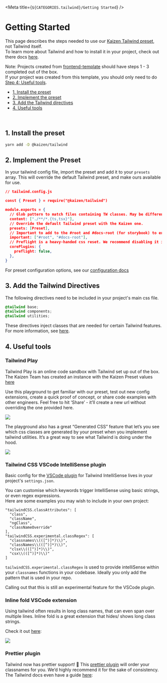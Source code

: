 
<Meta title={`${CATEGORIES.tailwind}/Getting Started`} />

# Getting Started  

This page describes the steps needed to use our [Kaizen Tailwind preset](https://github.com/cultureamp/kaizen-design-system/tree/main/packages/tailwind), not Tailwind itself.  
To learn more about Tailwind and how to install it in your project, check out there docs [here](https://tailwindcss.com/docs/installation).

Note: Projects created from [frontend-template](https://github.com/cultureamp/frontend-template) should have steps 1 - 3 completed out of the box.  
If your project was created from this template, you should only need to do [Step 4: Useful tools](#4-useful-tools).  

- [1. Install the preset](#1-install-the-preset)
- [2. Implement the preset](#2-implement-the-preset)
- [3. Add the Tailwind directives](#3-add-the-tailwind-directives)
- [4. Useful tools](#4-useful-tools)  

<br/>

## 1. Install the preset

```bash
yarn add -D @kaizen/tailwind
```

## 2. Implement the Preset

In your tailwind config file, import the preset and add it to your `presets` array. This will override the default Tailwind preset, and make ours available for use.


```json
// tailwind.config.js

const { Preset } = require("@kaizen/tailwind")

module.exports = {
  // Glob pattern to match files containing TW classes. May be different for your project.
  content: ["./**/*.{ts,tsx}"], 
  // Override the default Tailwind preset with the Kaizen one.
  presets: [Preset],
  // Important to add to the #root and #docs-root (for storybook) to ensure that Tailwind classes supersede component styles
  important: ["#root", "#docs-root"],
  // Preflight is a heavy-handed css reset. We recommend disabling it in your project.
  corePlugins: {
    preflight: false,
  },
}
```

For preset configuration options, see our [configuration docs](/story/systems-tailwind-preset-configuration--page)

## 3. Add the Tailwind Directives

The following directives need to be included in your project's main css file.

```scss
@tailwind base;
@tailwind components;
@tailwind utilities;
```

These directives inject classes that are needed for certain Tailwind features. For more information, see [here](https://tailwindcss.com/docs/functions-and-directives).



## 4. Useful tools

### Tailwind Play

Tailwind Play is an online code sandbox with Tailwind set up out of the box. The Kaizen Team has created an instance with the Kaizen Preset values [here](https://play.tailwindcss.com/dy7PzIcLed)

Use this playground to get familiar with our preset, test out new config extensions, create a quick proof of concept, or share code examples with other engineers. Feel free to hit ‘Share’ - it’ll create a new url without overriding the one provided here.

<img src={TailwindPlay}/>

The playground also has a great “Generated CSS” feature that let’s you see which css classes are generated by your preset when you implement tailwind utilities. It’s a great way to see what Tailwind is doing under the hood.

<div className="flex justify-center">
  <img src={CssGeneration}/>
</div>

### Tailwind CSS VSCode IntelliSense plugin

Basic config for the [VSCode plugin](https://marketplace.visualstudio.com/items?itemName=bradlc.vscode-tailwindcss) for Tailwind IntelliSense lives in your project's `settings.json`.

You can customise which keywords trigger IntelliSense using basic strings, or even regex expressions.  
Here are some examples you may wish to include in your own project:

```
"tailwindCSS.classAttributes": [
  "class",
  "className",
  "ngClass",
  "classNameOverride"
],
"tailwindCSS.experimental.classRegex": [
  "classnames\\(([^)]*)\\)",
  "classNames\\(([^)]*)\\)",
  "clsx\\(([^)]*)\\)",
  "csx\\(([^)]*)\\)"
]
```

`tailwindCSS.experimental.classRegex` is used to provide intelliSense within your `classnames` functions in your codebase. Ideally you only add the pattern that is used in your repo.

Calling out that this is still an experimental feature for the VSCode plugin.

### Inline fold VSCode extension
Using tailwind often results in long class names, that can even span over multiple lines. Inline fold is a great extension that hides/ shows long class strings.

Check it out [here](https://marketplace.visualstudio.com/items?itemName=moalamri.inline-fold):


<div className="flex justify-center">
  <img src={InlineFold}/>
</div>

### Prettier plugin

Tailwind now has prettier support! 🎉 This [prettier plugin](https://github.com/tailwindlabs/prettier-plugin-tailwindcss) will order your classnames for you. We’d highly recommend it for the sake of consistency. The Tailwind docs even have a guide [here](https://tailwindcss.com/blog/automatic-class-sorting-with-prettier):

